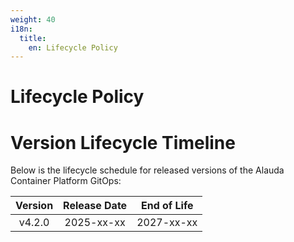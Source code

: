 ```yaml
---
weight: 40
i18n:
  title:
    en: Lifecycle Policy
---
```


# Lifecycle Policy

# Version Lifecycle Timeline  

Below is the lifecycle schedule for released versions of the Alauda Container Platform GitOps:


| **Version** | **Release Date** | **End of Life** |
|:-----------:|:----------------:|:---------------:|
| v4.2.0      | 2025-xx-xx       | 2027-xx-xx      |


